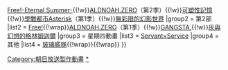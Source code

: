 {{Navbox
|name = 星期三動畫〈水MON〉
|title=星期三動畫〈水MON〉（[[朝日放送]]製作新動畫作品）
|titlestyle=background:#FF950E
|groupstyle=background:#FF950E
|group1 = 第1部
|list1 = [[穿透幻影的太阳]]{{!w}}[[Free!|Free!-Eternal Summer-]]{{!w}}[[ALDNOAH.ZERO]]（第2季）{{!w}}[[可塑性記憶]]{{!w}}[[學戰都市Asterisk]]（第1季）{{!w}}[[無彩限的幻影世界]]
|group2 = 第2部
|list2 = [[Free!]]{{!wrap}}[[ALDNOAH.ZERO]]（第1季）{{!w}}[[GANGSTA.]]{{!w}}[[灰與幻想的格林姆迦爾]]
|group3 = 星期四動畫
|list3 = [[Servant×Service]]
|group4 = 其他
|list4 = [[玻璃艦隊]]{{!wrap}}{{link-ja|銀色的奧林西斯|銀色のオリンシス}}{{!wrap}}{{link-ja|加油！黑輪君|おでんくん}}
}}<includeonly>
[[Category:朝日放送製作動畫]]
</includeonly><noinclude>
[[Category:朝日放送製作動畫|*]]
[[Category:日本電視動畫時段模板|{{PAGENAME}}]]

</noinclude>